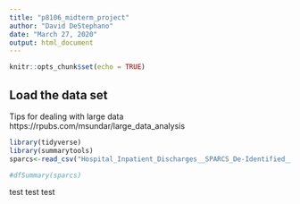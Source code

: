 ```yaml
---
title: "p8106_midterm_project"
author: "David DeStephano"
date: "March 27, 2020"
output: html_document
---
```


```r
knitr::opts_chunk$set(echo = TRUE)
```

## Load the data set
Tips for dealing with large data https://rpubs.com/msundar/large_data_analysis 

```r
library(tidyverse)
library(summarytools)
sparcs<-read_csv("Hospital_Inpatient_Discharges__SPARCS_De-Identified___2013.csv")
```

```r
#dfSummary(sparcs) 
```


test test  test


